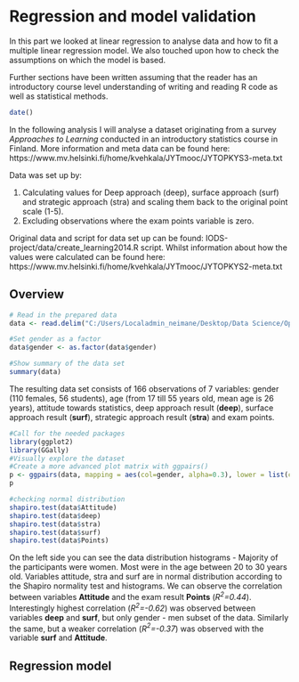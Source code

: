 # Regression and model validation 
In this part we looked at linear regression to analyse data and how to fit a multiple linear regression model. We also touched upon how to check the assumptions on which the model is based.

Further sections have been written assuming that the reader has an introductory course level understanding of writing and reading R code as well as statistical methods.

```r
date()
```
In the following analysis I will analyse a dataset originating from a survey *Approaches to Learning* conducted in an introductory statistics course in Finland. More information and meta data can be found here: https://www.mv.helsinki.fi/home/kvehkala/JYTmooc/JYTOPKYS3-meta.txt

Data was set up by:

1. Calculating values for Deep approach (deep), surface approach (surf) and strategic approach (stra) and scaling them back to the original point scale (1-5).
2. Excluding observations where the exam points variable is zero.

Original data and script for data set up can be found: IODS-project/data/create_learning2014.R script.
Whilst information about how the values were calculated can be found here: https://www.mv.helsinki.fi/home/kvehkala/JYTmooc/JYTOPKYS2-meta.txt

## Overview

```r
# Read in the prepared data
data <- read.delim("C:/Users/Localadmin_neimane/Desktop/Data Science/OpenDataScience/IODS-project/data/learning2014.txt")

#Set gender as a factor
data$gender <- as.factor(data$gender) 

#Show summary of the data set
summary(data) 
```
The resulting data set consists of 166 observations of 7 variables: gender (110 females, 56 students), age (from 17 till 55 years old, mean age is 26 years), attitude towards statistics, deep approach result (**deep**), surface approach result (**surf**), strategic approach result (**stra**) and exam points.
```r
#Call for the needed packages
library(ggplot2)
library(GGally)
#Visually explore the dataset
#Create a more advanced plot matrix with ggpairs()
p <- ggpairs(data, mapping = aes(col=gender, alpha=0.3), lower = list(combo = wrap("facethist", bins = 10)))
p

#checking normal distribution
shapiro.test(data$Attitude)
shapiro.test(data$deep)
shapiro.test(data$stra)
shapiro.test(data$surf)
shapiro.test(data$Points)
```

On the left side you can see the data distribution histograms - Majority of the participants were women. Most were in the age between 20 to 30 years old. Variables attitude, stra and surf are in normal distribution according to the Shapiro normality test and histograms. 
We can observe the correlation between variables **Attitude** and the exam result **Points** (*R$^{2}$=0.44*). Interestingly highest correlation (*R$^{2}$=-0.62*) was observed between variables **deep** and **surf**, but only gender - men subset of the data. Similarly the same, but a weaker correlation (*R$^{2}$=-0.37*) was observed with the variable **surf** and **Attitude**. 

## Regression model
